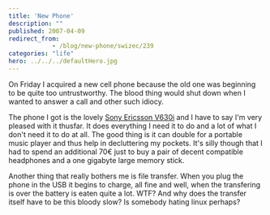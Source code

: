 ```yaml
---
title: 'New Phone'
description: ""
published: 2007-04-09
redirect_from: 
            - /blog/new-phone/swizec/239
categories: "life"
hero: ../../../defaultHero.jpg
---
```


On Friday I acquired a new cell phone because the old one was beginning to be quite too untrustworthy. The blood thing would shut down when I wanted to answer a call and other such idiocy.

The phone I got is the lovely [Sony Ericsson V630i](http://www.sonyericsson.com/spg.jsp?cc=global&lc=en&ver=4001&template=pp1_1_1&zone=pp&lm=pp1&pid=10457) and I have to say I'm very pleased with it thusfar. It does everything I need it to do and a lot of what I don't need it to do at all. The good thing is it can double for a portable music player and thus help in decluttering my pockets. It's silly though that I had to spend an additional 70€ just to buy a pair of decent compatible headphones and a one gigabyte large memory stick.

Another thing that really bothers me is file transfer. When you plug the phone in the USB it begins to charge, all fine and well, when the transfering is over the battery is eaten quite a lot. WTF? And why does the transfer itself have to be this bloody slow? Is somebody hating linux perhaps?
